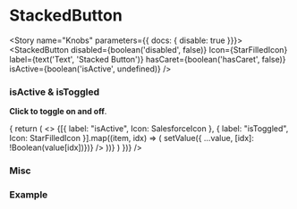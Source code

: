 


<Meta title="Components/Interactive/StackedButton" decorators={[withKnobs]} component={StackedButton} />

# StackedButton

<ImportPath component={StackedButton} section="interactive" />

<Story name="Knobs" parameters={{ docs: { disable: true }}}>
  <StackedButton
    disabled={boolean('disabled', false)}
    Icon={StarFilledIcon}
    label={text('Text', 'Stacked Button')}
    hasCaret={boolean('hasCaret', false)}
    isActive={boolean('isActive', undefined)}
  />
</Story>

<Preview isExpanded>
  <StackedButton
    Icon={StarFilledIcon}
    label='Stacked Button'
  />
</Preview>

<Props of={StackedButton} />

### isActive & isToggled
**Click to toggle on and off**.

<Story name="isActive & isToggled">
  <State
    initialValue={{}}
    render={((value, setValue) => {
      return (
        <>
          {[{ label: "isActive", Icon: SalesforceIcon }, { label: "isToggled", Icon: StarFilledIcon }].map((item, idx) => (
            <StackedButton
              Icon={item.Icon}
              label={item.label}
              isToggled={item.label === 'isToggled' && value[idx]}
              isActive={item.label === 'isActive' && value[idx]}
              onClick={() => setValue({ ...value, [idx]: !Boolean(value[idx])})}
            />
          ))}
        </>
      )
    })}
  />
</Story>


### Misc

<Story name="Miscellaneous">
  <StackedButton
    Icon={CollectionPublicIcon}
    label="Add to Collections"
    hasCaret
  />
</Story>

### Example

<Story name="Example">
  <div className="padding--all alignChild--right--center" style={{ backgroundColor: "#f1f5f7" }}>
    <div>
      <StackedButton
        Icon={CloneIcon}
        label="Clone Collection"
      />
      <StackedButton
        Icon={ShareIcon}
        label="Share"
      />
      <StackedButton
        Icon={TrashIcon}
        label="Delete"
        hasCaret
      />
    </div>
  </div>
</Story>
